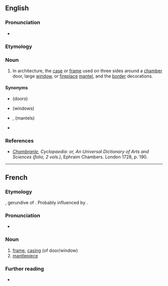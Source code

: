 ==English==
{{wikipedia}}

===Pronunciation===
* {{IPA|/ˈʃɒmbɹɒnlə/|lang=en}}

===Etymology===
{{bor|en|fr|chambranle}}

===Noun===
{{en-noun}}

# {{lb|en|architecture}} In architecture, the [[case]] or [[frame]] used on three sides around a [[chamber]] door, large [[window]], or [[fireplace]] [[mantel]], and the [[border]] decorations.

====Synonyms====
* {{l|en|door case}} (doors)
* {{l|en|window frame}} (windows)
* {{l|en|mantel}}, {{l|en|mantle-tree}} (mantels)
* {{l|en|antepagmenta}}

===References===
* ''[http://digicoll.library.wisc.edu/cgi-bin/HistSciTech/HistSciTech-idx?type=turn&entity=HistSciTech000900240344&q1=Chambranle Chambranle]'', ''Cyclopaedia: or, An Universal Dictionary of Arts and Sciences (folio, 2 vols.)'', Ephraim Chambers. London 1728, p. 190.

----

==French==

===Etymology===
{{etyl|la|fr}} {{m|la|camerandus}}, gerundive of {{m|la|camerare}}. Probably influenced by {{m|fr|branler}}.

===Pronunciation===
* {{IPA|/ʃɑ̃bʁɑ̃l/|lang=fr}}

===Noun===
{{fr-noun|m}}

# [[frame]], [[casing]] (of door/window)
# [[mantlepiece]]

===Further reading===
* {{R:TLFi}}